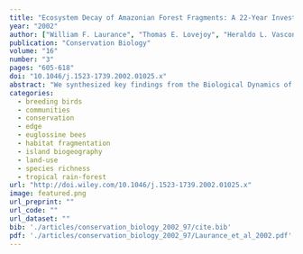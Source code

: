 ```yaml
---
title: "Ecosystem Decay of Amazonian Forest Fragments: A 22-Year Investigation"
year: "2002"
author: ["William F. Laurance", "Thomas E. Lovejoy", "Heraldo L. Vasconcelos", "Emilio M. Bruna", "Raphael K. Didham", "Philip C. Stouffer", "Claude Gascon", "Richard O. Bierregaard", "Susan G. Laurance", "Erica Sampaio"]
publication: "Conservation Biology"
volume: "16"
number: "3"
pages: "605-618"
doi: "10.1046/j.1523-1739.2002.01025.x"
abstract: "We synthesized key findings from the Biological Dynamics of Forest Fragments Project, the world’s largest and longest-running experimental study of habitat fragmentation. Although initially designed to assess the influence of fragment area on Amazonian biotas, the project has yielded insights that go far beyond the original scope of the study. Results suggest that edge effects play a key role in fragment dynamics, that the matrix has a major influence on fragment connectivity and functioning, and that many Amazonian species avoid even small (Ͻ100-m–wide) clearings. The effects of fragmentation are highly eclectic, altering species richness and abundances, species invasions, forest dynamics, the trophic structure of communities, and a variety of ecological and ecosystem processes. Moreover, forest fragmentation appears to interact synergistically with ecological changes such as hunting, fires, and logging, collectively posing an even greater threat to the rainforest biota."
categories: 
  - breeding birds
  - communities
  - conservation
  - edge
  - euglossine bees
  - habitat fragmentation
  - island biogeography
  - land-use
  - species richness
  - tropical rain-forest
url: "http://doi.wiley.com/10.1046/j.1523-1739.2002.01025.x"
image: featured.png
url_preprint: ""
url_code: ""
url_dataset: ""
bib: './articles/conservation_biology_2002_97/cite.bib'
pdf: './articles/conservation_biology_2002_97/Laurance_et_al_2002.pdf'
---
```

